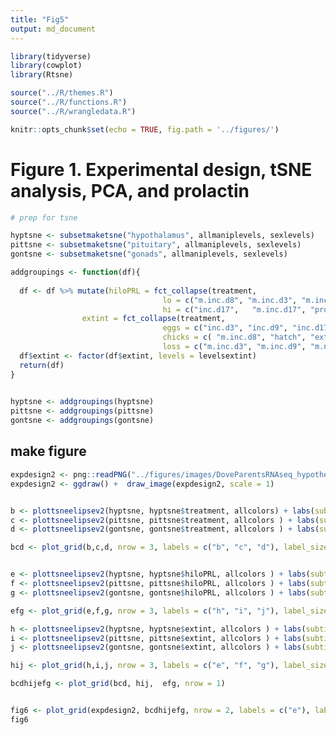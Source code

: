 ```yaml
---
title: "Fig5"
output: md_document
---
```


```r
library(tidyverse)
library(cowplot)
library(Rtsne)

source("../R/themes.R")
source("../R/functions.R")
source("../R/wrangledata.R")

knitr::opts_chunk$set(echo = TRUE, fig.path = '../figures/')
```

# Figure 1. Experimental design, tSNE analysis, PCA, and prolactin


```r

# prep for tsne

hyptsne <- subsetmaketsne("hypothalamus", allmaniplevels, sexlevels)
pittsne <- subsetmaketsne("pituitary", allmaniplevels, sexlevels)
gontsne <- subsetmaketsne("gonads", allmaniplevels, sexlevels)

addgroupings <- function(df){
  
  df <- df %>% mutate(hiloPRL = fct_collapse(treatment, 
                                  lo = c("m.inc.d8", "m.inc.d3", "m.inc.d9", "inc.d3", "inc.d9", "lay"),
                                  hi = c("inc.d17",   "m.inc.d17", "prolong" ,  "hatch"  ,   "m.n2", "extend", "n5")),
                extint = fct_collapse(treatment, 
                                  eggs = c("inc.d3", "inc.d9", "inc.d17", "prolong", "lay"),
                                  chicks = c( "m.inc.d8", "hatch", "extend", "n5"),
                                  loss = c("m.inc.d3", "m.inc.d9", "m.n2", "m.inc.d17")))
  df$extint <- factor(df$extint, levels = levelsextint)
  return(df)
}
  

hyptsne <- addgroupings(hyptsne)
pittsne <- addgroupings(pittsne)
gontsne <- addgroupings(gontsne)

```

## make figure

```r

expdesign2 <- png::readPNG("../figures/images/DoveParentsRNAseq_hypothesis.png")
expdesign2 <- ggdraw() +  draw_image(expdesign2, scale = 1)


b <- plottsneelipsev2(hyptsne, hyptsne$treatment, allcolors) + labs(subtitle = "hypothalamus ~ parental stage", x = NULL)  + facet_wrap(~sex, scales = "free")
c <- plottsneelipsev2(pittsne, pittsne$treatment, allcolors ) + labs(subtitle = "pituitary ~ parental stage", x = NULL) + facet_wrap(~sex, scales = "free") 
d <- plottsneelipsev2(gontsne, gontsne$treatment, allcolors ) + labs(subtitle = "gonads ~ parental stage")  + facet_wrap(~sex, scales = "free")  

bcd <- plot_grid(b,c,d, nrow = 3, labels = c("b", "c", "d"), label_size = 8, rel_heights = c(1,1,1))


e <- plottsneelipsev2(hyptsne, hyptsne$hiloPRL, allcolors ) + labs(subtitle = "hypothalamus ~ estimated prolactin", x = NULL) + facet_wrap(~sex, scales = "free")  
f <- plottsneelipsev2(pittsne, pittsne$hiloPRL, allcolors ) + labs(subtitle = "pituitary ~ estimated prolactin", x = NULL) + facet_wrap(~sex, scales = "free")   
g <- plottsneelipsev2(gontsne, gontsne$hiloPRL, allcolors ) + labs(subtitle = "gonads ~ estimated prolactin" ) + facet_wrap(~sex, scales = "free")   

efg <- plot_grid(e,f,g, nrow = 3, labels = c("h", "i", "j"), label_size = 8, rel_heights = c(1,1,1))

h <- plottsneelipsev2(hyptsne, hyptsne$extint, allcolors ) + labs(subtitle = "hypothalamus ~ external enviornment", x = NULL) + facet_wrap(~sex, scales = "free")  
i <- plottsneelipsev2(pittsne, pittsne$extint, allcolors ) + labs(subtitle = "pituitary ~ external enviornment", x = NULL) + facet_wrap(~sex, scales = "free")   
j <- plottsneelipsev2(gontsne, gontsne$extint, allcolors ) + labs(subtitle = "gonads ~ external enviornment" ) + facet_wrap(~sex, scales = "free")   

hij <- plot_grid(h,i,j, nrow = 3, labels = c("e", "f", "g"), label_size = 8, rel_heights = c(1,1,1))

bcdhijefg <- plot_grid(bcd, hij,  efg, nrow = 1)


fig6 <- plot_grid(expdesign2, bcdhijefg, nrow = 2, labels = c("e"), label_size = 8, rel_heights = c(0.4,1))
fig6


```
